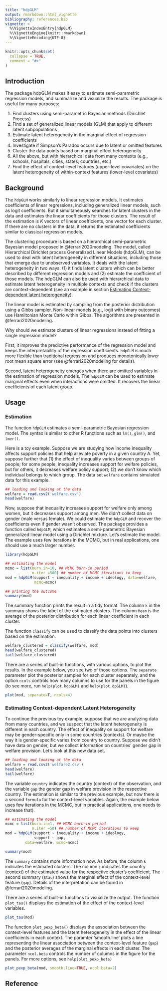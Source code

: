 ```yaml
---
title: "hdpGLM"
output: rmarkdown::html_vignette
bibliography: references.bib
vignette: >
  %\VignetteIndexEntry{hdpGLM}
  %\VignetteEngine{knitr::rmarkdown}
  %\VignetteEncoding{UTF-8}
---
```


```r
knitr::opts_chunk$set(
  collapse = TRUE,
  comment = "#>"
)
```

## Introduction



The package hdpGLM makes it easy to estimate semi-parametric regression models, and summarize and visualize the results. The package is useful for many purposes:

1. Find clusters using semi-parametric Bayesian methods (Dirichlet Process)
2. Find a set of generalized linear models (GLM) that apply to different latent subpopulations
3. Estimate latent heterogeneity in the marginal effect of regression coefficients
4. Investigate if Simpson’s Paradox occurs due to latent or omitted features
5. Cluster the data points based on marginal effect heterogeneity
6. All the above, but with hierarchical data from many contexts (e.g., schools, hospitals, cities, states, countries, etc.)
7. Find the effect of context-level features (upper-level covariates) on the latent heterogeneity of within-context features (lower-level covariates)



## Background

The `hdpGLM` works similarly to linear regression models. It estimates coefficients of linear regressions, including generalized linear models, such as logit coefficients. But it simultaneously searches for latent clusters in the data and estimates the linear coefficients for those clusters. The result of the estimation is $K$ vectors of linear coefficients, one vector for each cluster. If there are no clusters in the data, it returns the estimated coefficients similar to classical regression models.

The clustering procedure is based on a hierarchical semi-parametric Bayesian model proposed in @ferrari2020modeling. The model, called Hierarchical Dirichlet process Generalized Linear Models (hdpGLM), can be used to deal with latent heterogeneity in different situations, including those that emerge due to unobserved variables. It deals with the latent heterogeneity in two ways: (1) it finds latent clusters which can be better described by different regression models and (2) estimate the coefficient of those models. The hdpGLM can also be used with hierarchical data to estimate latent heterogeneity in multiple contexts and check if the clusters are context-dependent (see an example in section [Estimating Context-dependent latent heterogeneity](#Estimating-Context-dependent-Latent-Heterogeneity)). 

The linear model is estimated by sampling from the posterior distribution using a Gibbs sampler. Non-linear models (e.g., logit with binary outcomes) use Hamiltonian Monte Carlo within Gibbs. The algorithms are presented in @ferrari2020modeling.

Why should we estimate clusters of linear regressions instead of fitting a single regression model?

First, it improves the predictive performance of the regression model and keeps the interpretability of the regression coefficients. `hdpGLM` is much more flexible than traditional regression and produces monotonically lower root mean square error (see @ferrari2020modeling for details).

Second, latent heterogeneity emerges when there are omitted variables in the estimation of regression models. The `hdpGLM` can be used to estimate marginal effects even when interactions were omitted. It recovers the linear coefficients of each latent group.


## Usage


### Estimation

The function `hdpGLM` estimates a semi-parametric Bayesian regression model. The syntax is similar to other R functions such as `lm()`, `glm()`, and `lmer()`.

Here is a toy example. Suppose we are studying how income inequality affects support policies that help alleviate poverty in a given country A. Yet, suppose further that (1) the effect of inequality varies between groups of people; for some people, inequality increases support for welfare policies, but for others, it decreases welfare policy support; (2) we don't know which individual belongs to which group. The data set `welfare` contains simulated data for this example.


```r
## loading and looking at the data
welfare = read.csv2('welfare.csv')
head(welfare)
```

Now, suppose that inequality increases support for welfare only among women, but it decreases support among men. We didn't collect data on gender (male versus female). We could estimate the `hdpGLM` and recover the coefficients even if gender wasn't observed. The package provides a function called `hdpGLM`, which estimates a semi-parametric Bayesian generalized linear model using a Dirichlet mixture. Let's estimate the model. The example uses few iterations in the MCMC, but in real applications, one should use a much larger number.


```r
library(hdpGLM)
```

```r
## estimating the model
mcmc = list(burn.in=10, ## MCMC burn-in period
            n.iter =500) ## number of MCMC iterations to keep
mod = hdpGLM(support ~ inequality + income + ideology, data=welfare,
             mcmc=mcmc)

```


```r
## printing the outcome
summary(mod)
```

The summary function prints the result in a tidy format. The column `k` in the summary shows the label of the estimated clusters. The column `Mean` is the average of the posterior distribution for each linear coefficient in each cluster. 

The function `classify` can be used to classify the data points into clusters based on the estimation.


```r
welfare_clustered = classify(welfare, mod)
head(welfare_clustered)
tail(welfare_clustered)
```



There are a series of built-in functions, with various options, to plot the results. In the example below, you see two of those options. The `separate` parameter plot the posterior samples for each cluster separately, and the option `ncols` controls how many columns to use for the panels in the figure (to see more, run `help(plot.hdpGLM)` and `help(plot.dpGLM)`).

```r
plot(mod, separate=T, ncols=4)
```



### Estimating Context-dependent Latent Heterogeneity

To continue the previous toy example, suppose that we are analyzing data from many countries, and we suspect that the latent heterogeneity is different in each country. The effect of inequality on support for welfare may be gender-specific only in some countries (contexts). Or maybe the way it is gender-specific varies from country to country. Suppose we didn't have data on gender, but we collect information on countries' gender gap in welfare provision. Let's look at this new data set.


```r
## loading and looking at the data
welfare = read.csv2('welfare2.csv')
head(welfare)
tail(welfare)
```

The variable `country` indicates the country (context) of the observation, and the variable `gap` the gender gap in welfare provision in the respective country. The estimation is similar to the previous example, but now there is a second `formula` for the context-level variables. Again, the example below uses few iterations in the MCMC, but in practical applications, one needs to increase that).


```r
## estimating the model
mcmc = list(burn.in=1, ## MCMC burn-in period
            n.iter =50) ## number of MCMC iterations to keep
mod = hdpGLM(support ~ inequality + income + ideology, 
             support ~ gap,
	     data=welfare, mcmc=mcmc)
```


```r
summary(mod)
```

The `summary` contains more information now. As before, the column `k` indicates the estimated clusters. The column `j` indicates the country (context) of the estimated value for the respective cluster's coefficient. The second summary (`$tau`) shows the marginal effect of the context-level feature (`gap`). Details of the interpretation can be found in @ferrari2020modeling.


There are a series of built-in functions to visualize the output. The function `plot_tau()` displays the estimation of the effect of the context-level variables.


```r
plot_tau(mod)
```

The function `plot_pexp_beta()` displays the association between the context-level features and the latent heterogeneity in the effect of the linear coefficients in each context. The paramter 'smooth.line' plots a line representing the linear association between the context-level feature (`gap`) and the posterior averages of the marginal effects in each cluster. The parameter `ncol.beta` controls the number of columns in the figure for the panels. For more options, see `help(plot_pexp_beta)`

```r
plot_pexp_beta(mod, smooth.line=TRUE, ncol.beta=2)
```

## Reference
